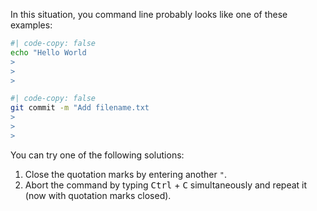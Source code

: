 ::: {.callout-tip collapse="true" title='FAQ: "I forgot to close the quotation marks of my commit message! What do I do?"'}

In this situation, you command line probably looks like one of these examples:

```zsh
#| code-copy: false
echo "Hello World
>
>
>
```

```zsh
#| code-copy: false
git commit -m "Add filename.txt
>
>
>
```

You can try one of the following solutions:

1. Close the quotation marks by entering another `"`.
1. Abort the command by typing <kbd>Ctrl</kbd> + <kbd>C</kbd> simultaneously and repeat it (now with quotation marks closed).

:::